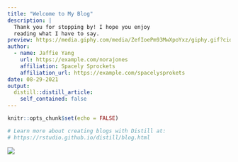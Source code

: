 ```yaml
---
title: "Welcome to My Blog️️"
description: |
  Thank you for stopping by! I hope you enjoy 
  reading what I have to say. 
preview: https://media.giphy.com/media/ZefIoePm93MwXpoYxz/giphy.gif?cid=790b7611a90b02e790aaa372e87ffd4155ade1c4a2ba8c78&rid=giphy.gif&ct=g
author:
  - name: Jaffie Yang
    url: https://example.com/norajones
    affiliation: Spacely Sprockets
    affiliation_url: https://example.com/spacelysprokets
date: 08-29-2021
output:
  distill::distill_article:
    self_contained: false
---
```


```r
knitr::opts_chunk$set(echo = FALSE)

# Learn more about creating blogs with Distill at:
# https://rstudio.github.io/distill/blog.html

```

![](https://media.giphy.com/media/ZefIoePm93MwXpoYxz/giphy.gif?cid=790b7611a90b02e790aaa372e87ffd4155ade1c4a2ba8c78&rid=giphy.gif&ct=g)